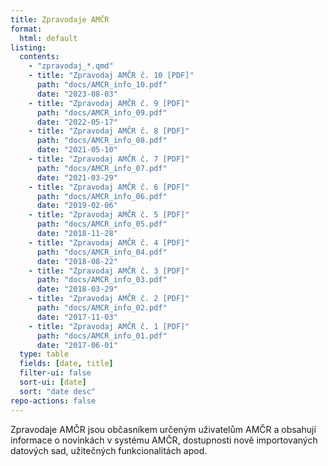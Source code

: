 ```yaml
---
title: Zpravodaje AMČR
format:
  html: default
listing:
  contents: 
    - "zpravodaj_*.qmd"
    - title: "Zpravodaj AMČR č. 10 [PDF]"
      path: "docs/AMCR_info_10.pdf"
      date: "2023-08-03"
    - title: "Zpravodaj AMČR č. 9 [PDF]"
      path: "docs/AMCR_info_09.pdf"
      date: "2022-05-17"
    - title: "Zpravodaj AMČR č. 8 [PDF]"
      path: "docs/AMCR_info_08.pdf"
      date: "2021-05-10"
    - title: "Zpravodaj AMČR č. 7 [PDF]"
      path: "docs/AMCR_info_07.pdf"
      date: "2021-03-29"
    - title: "Zpravodaj AMČR č. 6 [PDF]"
      path: "docs/AMCR_info_06.pdf"
      date: "2019-02-06"
    - title: "Zpravodaj AMČR č. 5 [PDF]"
      path: "docs/AMCR_info_05.pdf"
      date: "2018-11-28"
    - title: "Zpravodaj AMČR č. 4 [PDF]"
      path: "docs/AMCR_info_04.pdf"
      date: "2018-08-22"
    - title: "Zpravodaj AMČR č. 3 [PDF]"
      path: "docs/AMCR_info_03.pdf"
      date: "2018-03-29"
    - title: "Zpravodaj AMČR č. 2 [PDF]"
      path: "docs/AMCR_info_02.pdf"
      date: "2017-11-03"
    - title: "Zpravodaj AMČR č. 1 [PDF]"
      path: "docs/AMCR_info_01.pdf"
      date: "2017-06-01"
  type: table
  fields: [date, title] 
  filter-ui: false
  sort-ui: [date]
  sort: "date desc"
repo-actions: false
---
```


Zpravodaje AMČR jsou občasníkem určeným uživatelům AMČR a obsahují informace o novinkách v systému AMČR, dostupnosti nově importovaných datových sad, užitečných funkcionalitách apod.
